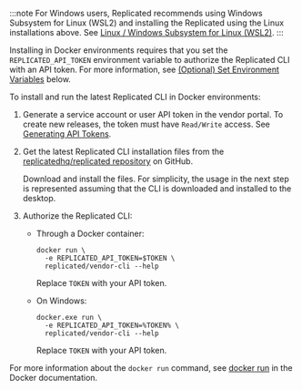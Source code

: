 :::note
For Windows users, Replicated recommends using Windows Subsystem for Linux (WSL2) and installing the Replicated using the Linux installations above. See [Linux / Windows Subsystem for Linux (WSL2)](#linux-wsl2).
:::

Installing in Docker environments requires that you set the `REPLICATED_API_TOKEN` environment variable to authorize the Replicated CLI with an API token. For more information, see [(Optional) Set Environment Variables](#env-var) below.

To install and run the latest Replicated CLI in Docker environments:

1. Generate a service account or user API token in the vendor portal. To create new releases, the token must have `Read/Write` access. See [Generating API Tokens](/vendor/replicated-api-tokens).

1. Get the latest Replicated CLI installation files from the [replicatedhq/replicated repository](https://github.com/replicatedhq/replicated/releases) on GitHub.

    Download and install the files. For simplicity, the usage in the next step is represented assuming that the CLI is downloaded and installed to the desktop.

1. Authorize the Replicated CLI:

     - Through a Docker container:

        ```shell
        docker run \
          -e REPLICATED_API_TOKEN=$TOKEN \
          replicated/vendor-cli --help
        ```
        Replace `TOKEN` with your API token.

     - On Windows:

        ```dos
        docker.exe run \
          -e REPLICATED_API_TOKEN=%TOKEN% \
          replicated/vendor-cli --help
        ```

        Replace `TOKEN` with your API token.

  For more information about the `docker run` command, see [docker run](https://docs.docker.com/engine/reference/commandline/run/) in the Docker documentation. 